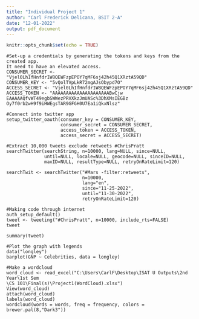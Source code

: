 ```yaml
---
title: "Individual Project 1"
author: "Carl Frederick Delicana, BSIT 2-A"
date: "12-01-2022"
output: pdf_document
---
```


```r
knitr::opts_chunk$set(echo = TRUE)
```

```{}
#Set-up a credentials by generating the tokens and keys from the created app. 
It need to have an elevated access.
CONSUMER_SECRET <- "Vjel0LhIfHnfdrIW8QEWFzpEPOY7qMF6sj42h45Q1XRztA59QD"
CONSUMER_KEY <- "5vQolTVpLkR72mgAJsObypd7O"
ACCESS_SECRET <- "Vjel0LhIfHnfdrIW8QEWFzpEPOY7qMF6sj42h45Q1XRztA59QD"
ACCESS_TOKEN <- "AAAAAAAAAAAAAAAAAAAAABwCjw
EAAAAAQfvWT49egbSWWezPRVXkzJmUASc%3DhXMsIEGBz
Oy7f0rb2wH9f9iHWEgsTAR9GFGH0U7Ea1iQkxNlsz"
```

```{}
#Connect into twitter app
setup_twitter_oauth(consumer_key = CONSUMER_KEY,
                    consumer_secret = CONSUMER_SECRET,
                    access_token = ACCESS_TOKEN,
                    access_secret = ACCESS_SECRET)
```

```{}
#Extract 10,000 tweets exclude retweets #ChrisPratt
searchTwitter(searchString, n=10000, lang=NULL, since=NULL,
              until=NULL, locale=NULL, geocode=NULL, sinceID=NULL,
              maxID=NULL, resultType=NULL, retryOnRateLimit=120)

searchTwit <- searchTwitter("#Mars -filter:retweets",
                            n=10000,
                            lang="en",
                            since="11-25-2022",
                            until="11-30-2022",
                            retryOnRateLimit=120)
```

```{}
#Making code through internet
auth_setup_default()
tweet <- tweeting("#ChrisPratt", n=10000, include_rts=FALSE)
tweet

summary(tweet)
```

```{}
#Plot the graph with legends
data("longley")
barplot(GNP ~ Celebrities, data = longley)
```

```{}
#Make a wordcloud
word_cloud <- read_excel("C:\Users\CarlF\Desktop\ISAT U Outputs\2nd Year\1st Sem
\CS 101\Final(s)\Project1(WordCloud).xlsx")
View(word_cloud)
attach(word_cloud)
labels(word_cloud)
wordcloud(words = words, freq = frequency, colors = brewer.pal(8,"Dark3"))
```

```{}

```

